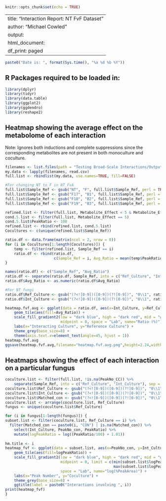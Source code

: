 ```r
knitr::opts_chunk$set(echo = TRUE)
```

---
title: "Interaction Report: NT FvF Dataset"
author: "Michael Cowled"
output:
  html_document:
    df_print: paged
---
```r
paste0("Date is: ", format(Sys.time(), "%a %d %b %Y"))
```

## R Packages required to be loaded in:

```r
library(dplyr)
library(tidyr)
library(data.table)
library(ggplot2)
library(ggdendro)
library(reshape2)
```

## Heatmap showing the average effect on the metabolome of each interaction

Note: Ignores both inductions and complete suppressions since the corresponding metabolites are not present in both monoculture and coculture.

```r
filenames <- list.files(path = "Testing Broad-Scale Interactions/OutputFiles/NT_FvF_v2", pattern = "F", full.names = TRUE)
my.data <- lapply(filenames, read.csv)
full.list <- rbindlist(my.data, use.names=TRUE, fill=FALSE)

#For changing NT to F in NT_FvA
full.list$Sample_Ref <- gsub("NT", "F", full.list$Sample_Ref, perl = TRUE)
full.list$Sample_Ref <- gsub("F17", "B1", full.list$Sample_Ref, perl = TRUE)
full.list$Sample_Ref <- gsub("F18", "B2", full.list$Sample_Ref, perl = TRUE)
full.list$Sample_Ref <- gsub("F19", "B3", full.list$Sample_Ref, perl = TRUE)

refined.list <- filter(full.list, Metabolite_Effect < 5 & Metabolite_Effect > 1)
cond.5.list <- filter(full.list, Metabolite_Effect == 5)
cond.5.list$PeakRatio <- 100
refined.list <- rbind(refined.list, cond.5.list)
Cocultures <- c(unique(refined.list$Sample_Ref))

ratio.df <- data.frame(matrix(ncol = 2, nrow = 0))
for (i in Cocultures[1:length(Cocultures)]) {
    temp <- filter(refined.list, Sample_Ref == i)
    ratio.df <- rbind(ratio.df, 
                      c(Sample_Ref = i, Avg_Ratio = mean(temp$PeakRatio)))
}

names(ratio.df) <- c("Sample_Ref", "Avg_Ratio")
ratio.df <- separate(ratio.df, Sample_Ref, into = c("Ref_Culture", "Int_Culture"), sep = "v")
ratio.df$Avg_Ratio <- as.numeric(ratio.df$Avg_Ratio)

#For NT fungi
ratio.df$Ref_Culture <- gsub("(?<![0-9])([0-9])(?![0-9])", "0\\1", ratio.df$Ref_Culture, perl = TRUE)
ratio.df$Int_Culture <- gsub("(?<![0-9])([0-9])(?![0-9])", "0\\1", ratio.df$Int_Culture, perl = TRUE)

heatmap.fvf.avg <- ggplot(data = ratio.df, aes(x=Int_Culture, y=Ref_Culture)) + 
    geom_tile(aes(fill=Avg_Ratio)) +
    scale_fill_gradient2(low = "dark blue", high = "dark red", mid = "white", 
                         midpoint = 0, space = "Lab", name="Ratio (%)") +
    labs(x="Interacting Culture", y="Reference Culture") +
    theme_grey(base_size=8) +
    theme(axis.text.x=element_text(angle=45, hjust = 1))
heatmap.fvf.avg
ggsave(heatmap.fvf.avg,filename="heatmap.fvf.avg.png",height=2.24,width=3,units="in",dpi=200)
```

## Heatmaps showing the effect of each interaction on a particular fungus

```r
coculture.list <- filter(full.list, !is.na(PeakNo_CC)) %>%
    separate(Sample_Ref, into = c("Ref_Culture", "Int_Culture"), sep = "v")
coculture.list$Ref_Culture <- gsub("(?<![0-9])([0-9])(?![0-9])", "0\\1", coculture.list$Ref_Culture, perl = TRUE)
coculture.list$Int_Culture <- gsub("(?<![0-9])([0-9])(?![0-9])", "0\\1", coculture.list$Int_Culture, perl = TRUE)
coculture.list$Matched_con <- gsub("(?<![0-9])([0-9])(?![0-9])", "0\\1", coculture.list$Matched_con, perl = TRUE)
coculture.list <- arrange(coculture.list, Ref_Culture)
fungus <- unique(coculture.list$Ref_Culture)

for (i in fungus[1:length(fungus)]) {
subset.list <- filter(coculture.list, Ref_Culture == i) %>%
  filter(Matched_con == paste0(i, "CON") | is.na(Matched_con)) %>%
    select(Int_Culture, PeakNo_con, PeakRatio) %>%
    mutate(logPeakRatio = log((PeakRatio/100) + 1.01))
           
hm.title <- i
heatmap_fvf <- ggplot(data = subset.list, aes(x=PeakNo_con, y=Int_Culture)) + 
    geom_tile(aes(fill=logPeakRatio)) +
    scale_fill_gradient2(low = "dark blue", high = "dark red", mid = "white", 
                         midpoint = 0, limit = c(min(subset.list$logPeakRatio), 
                                                 max(subset.list$logPeakRatio)), 
                         space = "Lab", name="log(%PeakArea)") +
    labs(x="Peak Number", y="Coculture") +
    theme_grey(base_size=8) +
    ggtitle(label = paste0("Interactions involving ", i))
print(heatmap_fvf)
}
```
